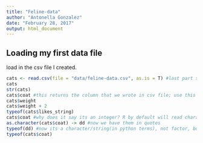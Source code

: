```yaml
---
title: "Feline-data"
author: "Antonella Gonzalez"
date: "February 28, 2017"
output: html_document
---
```

## Loading my first data file

load in the csv file I created.

```r
cats <- read.csv(file = "data/feline-data.csv", as.is = T) #last part says dont convert characters to a factor
cats
str(cats)
cats$coat #this returns the column that we wrote in csv file; use this to grab any column
cats$weight
cats$weight + 2
typeof(cats$likes_string)
cats$coat #why does it say its an integer? R by default will read character data as factors since its for statistical analysis
as.character(cats$coat) -> dd #now we have them in quotes
typeof(dd) #now its a character/string(in python terms), not factor, but its still a factor in data frame
typeof(cats$coat)
```